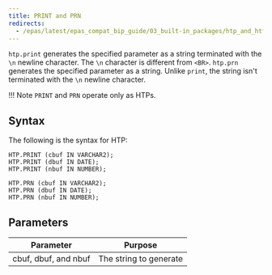 ```yaml
---
title: PRINT and PRN
redirects:
  - /epas/latest/epas_compat_bip_guide/03_built-in_packages/htp_and_htf/print_and_prn/ #generated for docs/epas/reorg-role-use-case-mode
---
```


`htp.print` generates the specified parameter as a string terminated with the `\n` newline character. The `\n` character is different from `<BR>`. 
`htp.prn` generates the specified parameter as a string. Unlike `print`, the string isn't terminated with the `\n` newline character. 

!!! Note
    `PRINT` and `PRN` operate only as HTPs.

## Syntax

The following is the syntax for HTP:

```
HTP.PRINT (cbuf IN VARCHAR2);
HTP.PRINT (dbuf IN DATE);
HTP.PRINT (nbuf IN NUMBER);

HTP.PRN (cbuf IN VARCHAR2);
HTP.PRN (dbuf IN DATE);
HTP.PRN (nbuf IN NUMBER);
```

## Parameters

| Parameter | Purpose |
| --------- | -------- |
| cbuf, dbuf, and nbuf | The string to generate |

